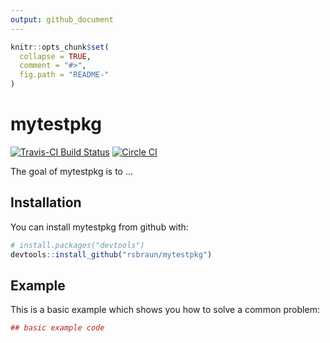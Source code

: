 ```yaml
---
output: github_document
---
```


<!-- README.md is generated from README.Rmd. Please edit that file -->

```r
knitr::opts_chunk$set(
  collapse = TRUE,
  comment = "#>",
  fig.path = "README-"
)
```

# mytestpkg

[![Travis-CI Build Status](https://travis-ci.org/rsbraun/mytestpkg.svg?branch=master)](https://travis-ci.org/rsbraun/mytestpkg) [![Circle CI](https://circleci.com/gh/rsbraun/mytestpkg.svg?style=shield&circle-token=:circle-token)](https://circleci.com/gh/rsbraun/mytestpkg)


The goal of mytestpkg is to ...

## Installation

You can install mytestpkg from github with:

```r
# install.packages("devtools")
devtools::install_github("rsbraun/mytestpkg")
```

## Example

This is a basic example which shows you how to solve a common problem:

```r
## basic example code
```
